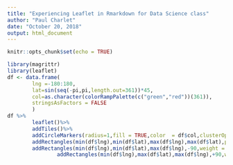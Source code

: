 ```yaml
---
title: "Experiencing Leaflet in Rmarkdown for Data Science class"
author: "Paul Charlet"
date: "October 20, 2018"
output: html_document
---
```


```r
knitr::opts_chunk$set(echo = TRUE)
```


```r
library(magrittr)
library(leaflet)
df <- data.frame(
        lng =-180:180,
        lat=sin(seq(-pi,pi,length.out=361))*45,
        col=as.character(colorRampPalette(c("green","red"))(361)),
        stringsAsFactors = FALSE
        )
df %>%
        leaflet()%>%
        addTiles()%>%
        addCircleMarkers(radius=1,fill = TRUE,color  = df$col,clusterOptions = markerClusterOptions())%>%
        addRectangles(min(df$lng),min(df$lat),max(df$lng),max(df$lat),popup = "arbitrary sinus zone",weight = 0)%>%
        addRectangles(min(df$lng),min(df$lat),max(df$lng),-90,weight = 0,color = "red",popup = "non arbitrary sinus zone")%>%
                addRectangles(min(df$lng),max(df$lat),max(df$lng),+90,weight = 0,color = "red",popup = "non arbitrary sinus zone")
```
